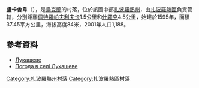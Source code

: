 {{coord|47|57|41|N|34|57|9|E|scale:100000|display=title}}

'''盧卡舍韋'''（{{lang-uk|Лукашеве}}），是[[烏克蘭|烏克蘭]]的村落，位於該國中部[[扎波羅熱州|扎波羅熱州]]，由[[扎波羅熱區|扎波羅熱區]]負責管轄，分別距離[[佩特羅帕夫利夫卡_(扎波羅熱區)|佩特羅帕夫利夫卡]]1.5公里和[[什羅克_(扎波羅熱區)|什羅克]]4.5公里，始建於1595年，面積37.45平方公里，海拔高度84米，2001年人口1,188。

==參考資料==
* [http://w1.c1.rada.gov.ua/pls/z7502/A005?rdat1=22.02.2014&rf7571=12305 Лукашеве] {{Wayback|url=http://w1.c1.rada.gov.ua/pls/z7502/A005?rdat1=22.02.2014&rf7571=12305 |date=20140226125744 }}
* [http://weather.in.ua/ua/zaporozhskaja/13998 Погода в селі Лукашеве] {{Wayback|url=http://weather.in.ua/ua/zaporozhskaja/13998 |date=20160305075451 }}

[[Category:扎波羅熱州村落|Category:扎波羅熱州村落]]
[[Category:扎波羅熱區村落|Category:扎波羅熱區村落]]


{{Zaporizhia-geo-stub}}